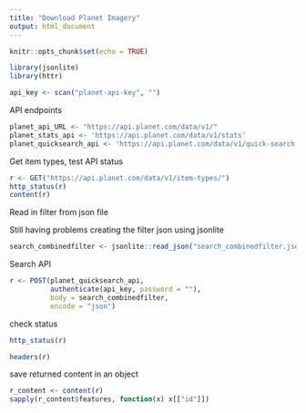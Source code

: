 ```yaml
---
title: "Download Planet Imagery"
output: html_document
---
```


```r
knitr::opts_chunk$set(echo = TRUE)
```

```r
library(jsonlite)
library(httr)
```

```r
api_key <- scan("planet-api-key", "")
```

API endpoints

```r
planet_api_URL <- "https://api.planet.com/data/v1/"
planet_stats_api <- 'https://api.planet.com/data/v1/stats'
planet_quicksearch_api <- 'https://api.planet.com/data/v1/quick-search'
```

Get item types, test API status
```r
r <- GET("https://api.planet.com/data/v1/item-types/")
http_status(r)
content(r)
```

Read in filter from json file

Still having problems creating the filter json using jsonlite

```r
search_combinedfilter <- jsonlite::read_json("search_combinedfilter.json")
```

Search API 

```r
r <- POST(planet_quicksearch_api,
          authenticate(api_key, password = ""),
          body = search_combinedfilter,
          encode = "json")
```

check status

```r
http_status(r)
```

```r
headers(r)
```
save returned content in an object

```r
r_content <- content(r)
sapply(r_content$features, function(x) x[["id"]])
```

